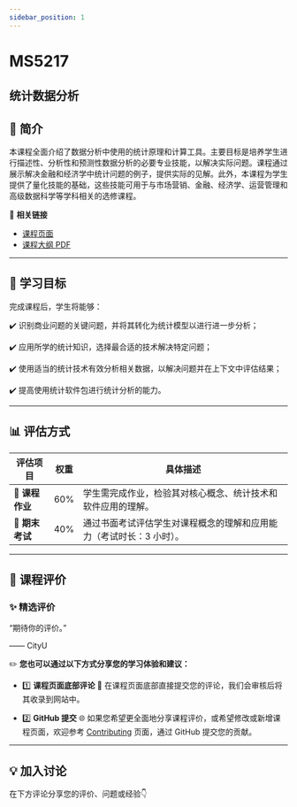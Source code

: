 ```yaml
---
sidebar_position: 1
---
```


# MS5217
## 统计数据分析

## **📘 简介**
本课程全面介绍了数据分析中使用的统计原理和计算工具。主要目标是培养学生进行描述性、分析性和预测性数据分析的必要专业技能，以解决实际问题。课程通过展示解决金融和经济学中统计问题的例子，提供实际的见解。此外，本课程为学生提供了量化技能的基础，这些技能可用于与市场营销、金融、经济学、运营管理和高级数据科学等学科相关的选修课程。

🔗 **相关链接**
- [课程页面](https://www.cityu.edu.hk/catalogue/pg/202425/course/MS5217.htm)
- [课程大纲 PDF](https://www.cityu.edu.hk/catalogue/pg/202425/course/MS5217.pdf)

---

## **🎯 学习目标**

完成课程后，学生将能够：

✔️ 识别商业问题的关键问题，并将其转化为统计模型以进行进一步分析；

✔️ 应用所学的统计知识，选择最合适的技术解决特定问题；

✔️ 使用适当的统计技术有效分析相关数据，以解决问题并在上下文中评估结果；

✔️ 提高使用统计软件包进行统计分析的能力。

---

## **📊 评估方式**

| **评估项目**          | **权重** | **具体描述**                                                                                       |
|----------------------|---------|---------------------------------------------------------------------------------------------------|
| **📄 课程作业**       | 60%     | 学生需完成作业，检验其对核心概念、统计技术和软件应用的理解。                                      |
| **📝 期末考试**       | 40%     | 通过书面考试评估学生对课程概念的理解和应用能力（考试时长：3 小时）。                              |

---

## **💬 课程评价**

### ✨ **精选评价**
<div className={commentStyles.commentBox}>
    <p className={commentStyles.commentText}>
        “期待你的评价。”
    </p>
    <p className={commentStyles.commentAuthor}>—— CityU</p>
</div>

✏️ **您也可以通过以下方式分享您的学习体验和建议：**

- 1️⃣ **课程页面底部评论**
💬 在课程页面底部直接提交您的评论，我们会审核后将其收录到网站中。

- 2️⃣ **GitHub 提交**
🌐 如果您希望更全面地分享课程评价，或希望修改或新增课程页面，欢迎参考 [Contributing](https://penjc.github.io/CityU/contributing) 页面，通过 GitHub 提交您的贡献。



---

## **💡 加入讨论**

在下方评论分享您的评价、问题或经验👇
<Utterances />
